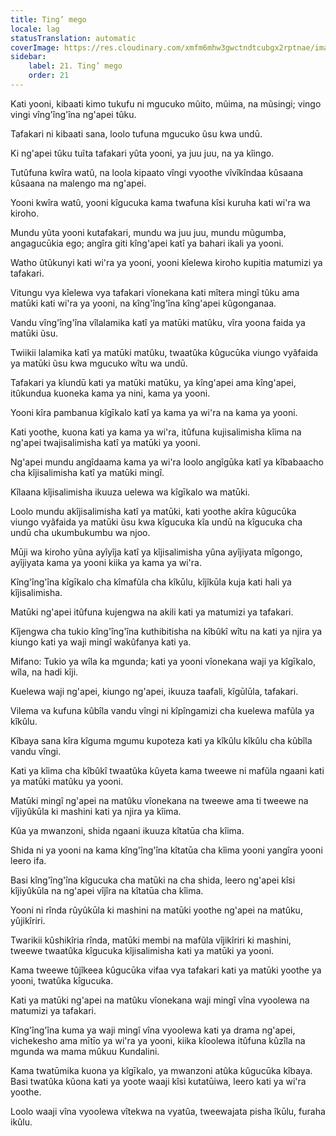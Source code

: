 ```yaml
---
title: Ting’ mego
locale: lag
statusTranslation: automatic
coverImage: https://res.cloudinary.com/xmfm6mhw3gwctndtcubgx2rptnae/image/upload/v1741354419/small_cover_la_gran_rebelion_28716e29d2.webp
sidebar:
    label: 21. Ting’ mego
    order: 21
---
```

Kati yooni, kibaati kimo tukufu ni mgucuko mũito, mũima, na mũsingi; vingo vingi vîng'îng'îna ng'apei tûku.

Tafakari ni kibaati sana, loolo tufuna mgucuko ũsu kwa undū.

Ki ng'apei tûku tuĩta tafakari yûta yooni, ya juu juu, na ya kîingo.

Tutûfuna kwîra watû, na loola kipaato vîngi vyoothe vîvîkîndaa kûsaana kûsaana na malengo ma ng'apei.

Yooni kwîra watû, yooni kîgucuka kama twafuna kîsi kuruha kati wi'ra wa kiroho.

Mundu yũta yooni kutafakari, mundu wa juu juu, mundu mũgumba, angagucūkia ego; angîra giti kîng'apei katî ya bahari ikali ya yooni.

Watho ũtûkunyi kati wi'ra ya yooni, yooni kîelewa kiroho kupitia matumizi ya tafakari.

Vitungu vya kîelewa vya tafakari vîonekana kati mîtera mingî tûku ama matūki kati wi'ra ya yooni, na kîng'îng'îna kîng'apei kûgonganaa.

Vandu vîng'îng'îna vîlalamika katî ya matūki matûku, vîra yoona faida ya matūki ũsu.

Twiikii lalamika katî ya matūki matûku, twaatûka kûgucūka viungo vyâfaida ya matūki ũsu kwa mgucuko wîtu wa undū.

Tafakari ya kîundū kati ya matūki matūku, ya kîng'apei ama kîng'apei, itûkundua kuoneka kama ya nini, kama ya yooni.

Yooni kîra pambanua kîgīkalo katî ya kama ya wi'ra na kama ya yooni.

Kati yoothe, kuona kati ya kama ya wi'ra, itûfuna kujisalimisha kîima na ng'apei twajisalimisha katî ya matūki ya yooni.

Ng'apei mundu angîdaama kama ya wi'ra loolo angîgūka katî ya kîbabaacho cha kîjisalimisha katî ya matūki mingî.

Kîlaana kîjisalimisha ikuuza uelewa wa kîgīkalo wa matūki.

Loolo mundu akîjisalimisha katî ya matūki, kati yoothe akîra kûgucūka viungo vyâfaida ya matūki ũsu kwa kîgucuka kîa undū na kîgucuka cha undū cha ukumbukumbu wa njoo.

Mūji wa kiroho yũna ayîyîja katî ya kîjisalimisha yûna ayîjiyata mîgongo, ayîjiyata kama ya yooni kiika ya kama ya wi'ra.

Kîng'îng'îna kîgīkalo cha kîmafũla cha kîkūlu, kîjîkūla kuja kati hali ya kîjisalimisha.

Matūki ng'apei itûfuna kujengwa na akili kati ya matumizi ya tafakari.

Kîjengwa cha tukio kîng'îng'îna kuthibitisha na kîbûkî wîtu na kati ya njira ya kiungo kati ya waji mingî wakûfanya kati ya.

Mifano: Tukio ya wîla ka mgunda; kati ya yooni vîonekana waji ya kîgīkalo, wîla, na hadi kîji.

Kuelewa waji ng'apei, kiungo ng'apei, ikuuza taafali, kîgūlūla, tafakari.

Vilema va kufuna kûbîla vandu vîngi ni kîpîngamizi cha kuelewa mafũla ya kîkûlu.

Kîbaya sana kîra kîguma mgumu kupoteza kati ya kîkûlu kîkûlu cha kûbîla vandu vîngi.

Kati ya kîima cha kîbûkî twaatûka kûyeta kama tweewe ni mafũla ngaani kati ya matūki matûku ya yooni.

Matūki mingî ng'apei na matûku vîonekana na tweewe ama ti tweewe na vîjiyûkūla ki mashini kati ya njira ya kîima.

Kûa ya mwanzoni, shida ngaani ikuuza kîtatūa cha kîima.

Shida ni ya yooni na kama kîng'îng'îna kîtatūa cha kîima yooni yangîra yooni leero ifa.

Basi kîng'îng'îna kîgucuka cha matūki na cha shida, leero ng'apei kîsi kîjiyûkūla na ng'apei vîjîra na kîtatūa cha kîima.

Yooni ni rînda rûyûkūla ki mashini na matūki yoothe ng'apei na matûku, yûjikîriri.

Twarikii kûshikîria rînda, matūki membi na mafũla vîjikîriri ki mashini, tweewe twaatûka kîgucuka kîjisalimisha kati ya matūki ya yooni.

Kama tweewe tûjîkeea kûgucūka vifaa vya tafakari kati ya matūki yoothe ya yooni, twatûka kîgucuka.

Kati ya matūki ng'apei na matûku vîonekana waji mingî vîna vyoolewa na matumizi ya tafakari.

Kîng'îng'îna kuma ya waji mingî vîna vyoolewa kati ya drama ng'apei, vichekesho ama mītīo ya wi'ra ya yooni, kiika kîoolewa itûfuna kûzîla na mgunda wa mama mûkuu Kundalini.

Kama twatūmika kuona ya kîgīkalo, ya mwanzoni atûka kûgucūka kîbaya. Basi twatûka kûona kati ya yoote waaji kîsi kutatūiwa, leero kati ya wi'ra yoothe.

Loolo waaji vîna vyoolewa vîtekwa na vyatûa, tweewajata pisha îkūlu, furaha ikûlu.

